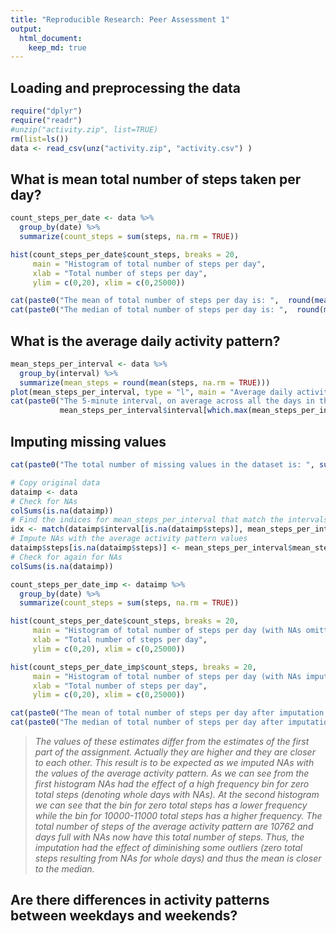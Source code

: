 ```yaml
---
title: "Reproducible Research: Peer Assessment 1"
output: 
  html_document:
    keep_md: true
---
```



## Loading and preprocessing the data
```r
require("dplyr")
require("readr")
#unzip("activity.zip", list=TRUE)
rm(list=ls())
data <- read_csv(unz("activity.zip", "activity.csv") )
```

## What is mean total number of steps taken per day?
```r
count_steps_per_date <- data %>%
  group_by(date) %>%
  summarize(count_steps = sum(steps, na.rm = TRUE))

hist(count_steps_per_date$count_steps, breaks = 20,
     main = "Histogram of total number of steps per day",
     xlab = "Total number of steps per day",
     ylim = c(0,20), xlim = c(0,25000))

cat(paste0("The mean of total number of steps per day is: ",  round(mean(count_steps_per_date$count_steps))))
cat(paste0("The median of total number of steps per day is: ",  round(median(count_steps_per_date$count_steps))))
```

## What is the average daily activity pattern?
```r
mean_steps_per_interval <- data %>%
  group_by(interval) %>%
  summarize(mean_steps = round(mean(steps, na.rm = TRUE)))
plot(mean_steps_per_interval, type = "l", main = "Average daily activity pattern", ylab = "Average steps per interval", xlab = "Interval")
cat(paste0("The 5-minute interval, on average across all the days in the dataset, that contains the maximum number of steps is: ",  
           mean_steps_per_interval$interval[which.max(mean_steps_per_interval$mean_steps)]))
```



## Imputing missing values
```r
cat(paste0("The total number of missing values in the dataset is: ", sum(is.na(data$steps))))

# Copy original data
dataimp <- data
# Check for NAs
colSums(is.na(dataimp))
# Find the indices for mean_steps_per_interval that match the intervals of NAs in data  
idx <- match(dataimp$interval[is.na(dataimp$steps)], mean_steps_per_interval$interval)
# Impute NAs with the average activity pattern values
dataimp$steps[is.na(dataimp$steps)] <- mean_steps_per_interval$mean_steps[idx]
# Check for again for NAs
colSums(is.na(dataimp))

count_steps_per_date_imp <- dataimp %>%
  group_by(date) %>%
  summarize(count_steps = sum(steps, na.rm = TRUE))

hist(count_steps_per_date$count_steps, breaks = 20,
     main = "Histogram of total number of steps per day (with NAs omitted)",
     xlab = "Total number of steps per day",
     ylim = c(0,20), xlim = c(0,25000))

hist(count_steps_per_date_imp$count_steps, breaks = 20,
     main = "Histogram of total number of steps per day (with NAs imputed)",
     xlab = "Total number of steps per day",
     ylim = c(0,20), xlim = c(0,25000))

cat(paste0("The mean of total number of steps per day after imputation is: ",  round(mean(count_steps_per_date_imp$count_steps))))
cat(paste0("The median of total number of steps per day after imputation is: ",  round(median(count_steps_per_date_imp$count_steps))))

```
>*The values of these estimates differ from the estimates of the first part of the assignment. Actually they are higher and they are closer to each other. This result is to be expected as we imputed NAs with the values of the average activity pattern. As we can see from the first histogram NAs had the effect of a high frequency bin for zero total steps (denoting whole days with NAs). At the second histogram we can see that the bin for zero total steps has a lower frequency while the bin for 10000-11000 total steps has a higher frequency. The total number of steps of the average activity pattern are 10762 and days full with NAs now have this total number of steps. Thus, the imputation had the effect of diminishing some outliers (zero total steps resulting from NAs for whole days) and thus the mean is closer to the median.*



## Are there differences in activity patterns between weekdays and weekends?
